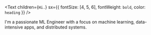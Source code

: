 <Text
  children={`Hi.`}
  sx={{ fontSize: [4, 5, 6], fontWeight: `bold`, color: `heading` }}
/>

I'm a passionate ML Engineer with a focus on machine learning, data-intensive apps, and distributed systems.